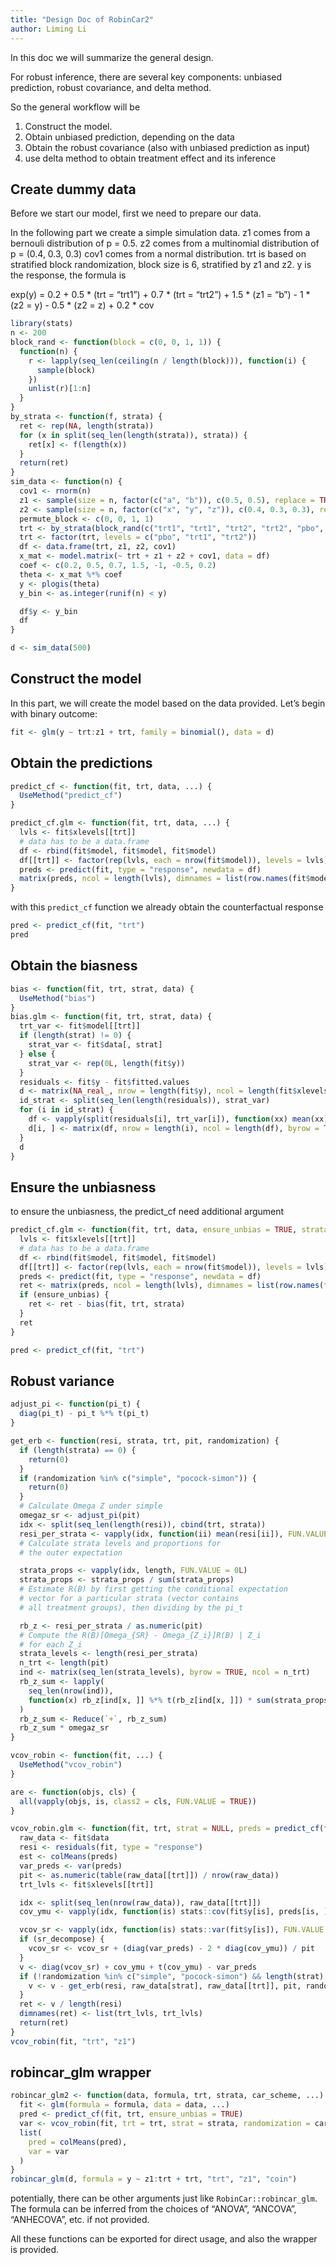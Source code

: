```yaml
---
title: "Design Doc of RobinCar2"
author: Liming Li
---
```


In this doc we will summarize the general design.

For robust inference, there are several key components: unbiased prediction, robust covariance, and delta method.

So the general workflow will be

1. Construct the model.
1. Obtain unbiased prediction, depending on the data
1. Obtain the robust covariance (also with unbiased prediction as input)
1. use delta method to obtain treatment effect and its inference

## Create dummy data

Before we start our model, first we need to prepare our data.

In the following part we create a simple simulation data.
z1 comes from a bernouli distribution of p = 0.5.
z2 comes from a multinomial distribution of p = (0.4, 0.3, 0.3)
cov1 comes from a normal distribution.
trt is based on stratified block randomization, block size is 6, stratified by z1 and z2.
y is the response, the formula is

exp(y) = 0.2 + 0.5 * (trt = "trt1") + 0.7 * (trt = "trt2") + 1.5 * (z1 = "b") - 1 * (z2 = y) - 0.5 * (z2 = z) + 0.2 * cov

```r
library(stats)
n <- 200
block_rand <- function(block = c(0, 0, 1, 1)) {
  function(n) {
    r <- lapply(seq_len(ceiling(n / length(block))), function(i) {
      sample(block)
    })
    unlist(r)[1:n]
  }
}
by_strata <- function(f, strata) {
  ret <- rep(NA, length(strata))
  for (x in split(seq_len(length(strata)), strata)) {
    ret[x] <- f(length(x))
  }
  return(ret)
}
sim_data <- function(n) {
  cov1 <- rnorm(n)
  z1 <- sample(size = n, factor(c("a", "b")), c(0.5, 0.5), replace = TRUE)
  z2 <- sample(size = n, factor(c("x", "y", "z")), c(0.4, 0.3, 0.3), replace = TRUE)
  permute_block <- c(0, 0, 1, 1)
  trt <- by_strata(block_rand(c("trt1", "trt1", "trt2", "trt2", "pbo", "pbo")), interaction(z1, z2))
  trt <- factor(trt, levels = c("pbo", "trt1", "trt2"))
  df <- data.frame(trt, z1, z2, cov1)
  x_mat <- model.matrix(~ trt + z1 + z2 + cov1, data = df)
  coef <- c(0.2, 0.5, 0.7, 1.5, -1, -0.5, 0.2)
  theta <- x_mat %*% coef
  y <- plogis(theta)
  y_bin <- as.integer(runif(n) < y)

  df$y <- y_bin
  df
}

d <- sim_data(500)
```

## Construct the model

In this part, we will create the model based on the data provided.
Let's begin with binary outcome:

```r
fit <- glm(y ~ trt:z1 + trt, family = binomial(), data = d)
```

## Obtain the predictions

```r
predict_cf <- function(fit, trt, data, ...) {
  UseMethod("predict_cf")
}

predict_cf.glm <- function(fit, trt, data, ...) {
  lvls <- fit$xlevels[[trt]]
  # data has to be a data.frame
  df <- rbind(fit$model, fit$model, fit$model)
  df[[trt]] <- factor(rep(lvls, each = nrow(fit$model)), levels = lvls)
  preds <- predict(fit, type = "response", newdata = df)
  matrix(preds, ncol = length(lvls), dimnames = list(row.names(fit$model), lvls))
}
```

with this `predict_cf` function we already obtain the counterfactual response

```r
pred <- predict_cf(fit, "trt")
pred
```

## Obtain the biasness

```r
bias <- function(fit, trt, strat, data) {
  UseMethod("bias")
}
bias.glm <- function(fit, trt, strat, data) {
  trt_var <- fit$model[[trt]]
  if (length(strat) != 0) {
    strat_var <- fit$data[, strat]
  } else {
    strat_var <- rep(0L, length(fit$y))
  }
  residuals <- fit$y - fit$fitted.values
  d <- matrix(NA_real_, nrow = length(fit$y), ncol = length(fit$xlevels[[trt]]))
  id_strat <- split(seq_len(length(residuals)), strat_var)
  for (i in id_strat) {
    df <- vapply(split(residuals[i], trt_var[i]), function(xx) mean(xx), FUN.VALUE = 0)
    d[i, ] <- matrix(df, nrow = length(i), ncol = length(df), byrow = TRUE)
  }
  d
}
```

## Ensure the unbiasness

to ensure the unbiasness, the predict_cf need additional argument

```r
predict_cf.glm <- function(fit, trt, data, ensure_unbias = TRUE, strata = NULL, ...) {
  lvls <- fit$xlevels[[trt]]
  # data has to be a data.frame
  df <- rbind(fit$model, fit$model, fit$model)
  df[[trt]] <- factor(rep(lvls, each = nrow(fit$model)), levels = lvls)
  preds <- predict(fit, type = "response", newdata = df)
  ret <- matrix(preds, ncol = length(lvls), dimnames = list(row.names(fit$model), lvls))
  if (ensure_unbias) {
    ret <- ret - bias(fit, trt, strata)
  }
  ret
}
```

```r
pred <- predict_cf(fit, "trt")
```


## Robust variance

```r
adjust_pi <- function(pi_t) {
  diag(pi_t) - pi_t %*% t(pi_t)
}

get_erb <- function(resi, strata, trt, pit, randomization) {
  if (length(strata) == 0) {
    return(0)
  }
  if (randomization %in% c("simple", "pocock-simon")) {
    return(0)
  }
  # Calculate Omega Z under simple
  omegaz_sr <- adjust_pi(pit)
  idx <- split(seq_len(length(resi)), cbind(trt, strata))
  resi_per_strata <- vapply(idx, function(ii) mean(resi[ii]), FUN.VALUE = 0)
  # Calculate strata levels and proportions for
  # the outer expectation

  strata_props <- vapply(idx, length, FUN.VALUE = 0L)
  strata_props <- strata_props / sum(strata_props)
  # Estimate R(B) by first getting the conditional expectation
  # vector for a particular strata (vector contains
  # all treatment groups), then dividing by the pi_t

  rb_z <- resi_per_strata / as.numeric(pit)
  # Compute the R(B)[Omega_{SR} - Omega_{Z_i}]R(B) | Z_i
  # for each Z_i
  strata_levels <- length(resi_per_strata)
  n_trt <- length(pit)
  ind <- matrix(seq_len(strata_levels), byrow = TRUE, ncol = n_trt)
  rb_z_sum <- lapply(
    seq_len(nrow(ind)),
    function(x) rb_z[ind[x, ]] %*% t(rb_z[ind[x, ]]) * sum(strata_props[ind[x, ]])
  )
  rb_z_sum <- Reduce(`+`, rb_z_sum)
  rb_z_sum * omegaz_sr
}

vcov_robin <- function(fit, ...) {
  UseMethod("vcov_robin")
}

are <- function(objs, cls) {
  all(vapply(objs, is, class2 = cls, FUN.VALUE = TRUE))
}

vcov_robin.glm <- function(fit, trt, strat = NULL, preds = predict_cf(fit, trt, strat), sr_decompose = TRUE, randomization = "simple", ...) {
  raw_data <- fit$data
  resi <- residuals(fit, type = "response")
  est <- colMeans(preds)
  var_preds <- var(preds)
  pit <- as.numeric(table(raw_data[[trt]]) / nrow(raw_data))
  trt_lvls <- fit$xlevels[[trt]]

  idx <- split(seq_len(nrow(raw_data)), raw_data[[trt]])
  cov_ymu <- vapply(idx, function(is) stats::cov(fit$y[is], preds[is, ]), FUN.VALUE = rep(0, ncol(preds)))

  vcov_sr <- vapply(idx, function(is) stats::var(fit$y[is]), FUN.VALUE = 0) / pit
  if (sr_decompose) {
    vcov_sr <- vcov_sr + (diag(var_preds) - 2 * diag(cov_ymu)) / pit
  }
  v <- diag(vcov_sr) + cov_ymu + t(cov_ymu) - var_preds
  if (!randomization %in% c("simple", "pocock-simon") && length(strat) > 0) {
    v <- v - get_erb(resi, raw_data[strat], raw_data[[trt]], pit, randomization)
  }
  ret <- v / length(resi)
  dimnames(ret) <- list(trt_lvls, trt_lvls)
  return(ret)
}
vcov_robin(fit, "trt", "z1")
```


## robincar_glm wrapper

```r
robincar_glm2 <- function(data, formula, trt, strata, car_scheme, ...) {
  fit <- glm(formula = formula, data = data, ...)
  pred <- predict_cf(fit, trt, ensure_unbias = TRUE)
  var <- vcov_robin(fit, trt = trt, strat = strata, randomization = car_scheme, preds = pred)
  list(
    pred = colMeans(pred),
    var = var
  )
}
robincar_glm(d, formula = y ~ z1:trt + trt, "trt", "z1", "coin")
```

potentially, there can be other arguments just like `RobinCar::robincar_glm`.
The formula can be inferred from the choices of "ANOVA", "ANCOVA", "ANHECOVA", etc. if not provided.

All these functions can be exported for direct usage, and also the wrapper is provided.
